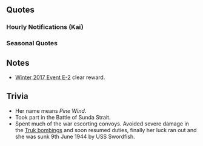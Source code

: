 {{ShipPageHeader}}

==Quotes==
{{ShipQuotes
|Introduction = 僕が神風型駆逐艦四番艦、松風だ。キミが僕の司令官か。<br>いいね。僕の背中は任せたよ！<br>さあ、一緒に行こう！
|Introduction/En = I'm the fourth of the Kamikaze-class destroyers, Matsukaze. So you're my commander? Lookin' good. I'll have your six covered. Let's go, then.

|Introduction/Kai = 僕が神風型駆逐艦四番艦、松風だ。キミは、そうさ。僕の司令官。勿論さ！　僕の背中は任せっきりさ。さあ、一緒に行こう！
|Introduction/Kai/En = It is i, Kamikaze-class destroyer number four, Matsukaze. You are, without a doubt, my commander. Exactly. You can always count on my back. Let us go, then.

|Library =神風型駆逐艦、その四番艦、松風だ。旧式だって？　は！冗談じゃない。<br>攻略作戦から南方ソロモン方面の最前線、そして船団護衛まで、戦線を支えた僕たちを忘れようたって、そうはいかないさ。<br>神風型の仲間達、そしてこの松風、忘れんなよ。頼んだぜ。 
|Library/En = I'm the fourth of the Kamikaze-class destroyers, Matsukaze. We're an outdated model? Hah! Jokes on you, pal.<br>From the southwest front to Kolombangara, there's no way you can miss our role supporting the war effort as part of an escort fleet.<br>Be sure to remember me, Matsukaze as well as my buddies, the Kamikaze-class. We're counting on you.

|Secretary 1 = 何だい？
|Secretary 1/En = What's up?

|Secretary 1/Kai = キミ、呼んだかい？
|Secretary 1/Kai/En = Hey pal. You called?

|Secretary 2 =良いね～。そういうのは好きさ。 
|Secretary 2/En = Lookin' good. I like that.

|Secretary 3 =あは！　そういうのありなんだ？へえ～良いね～。僕も嫌いじゃない。
ああ、姉貴？大丈夫、彼女もキミのこと嫌いじゃないはず。問題ないよ。 
|Secretary 3/En = Aha! I guess that works for you, eh? Sounds good. I don't mind that. Oh, My sis? Don't worry. I'm pretty sure she don't mind that at all. Not a problem.

|Idle = キミ、忙しそうだな。はぁ、仕方ない。姉貴でもからかいに行こうかな。<br>おーい姉貴！　……あぁ？ いきなり説教かよぉ。どっちかっていうとさ、姉貴のその大きいの……はぁ何だかなぁってさ。あっは！　姉貴すぐ怒るよな！
|Idle/En = You sure look busy... Oh well, guess I'll go tease big sis a bit then.<br>Hey, sis! Eh, What's with the scolding? But enough about that, What's up with that big... stuff you had up there, sis? Aha! You're easily triggered, eh sis?
|Idle/Note = She's talking about Asakaze's forehead.

|Secretary Married =キミ、少し顔色が悪いね。近くで見せてごらん？　うーん……キミ、少し熱があるんじゃないかな？　仕方ない。僕がおぶっていこう。遠慮するな！　重くは……ないさ……！　うっ！ 
|Secretary Married/En = Hey pal, you look pale. Come closer so i can inspect you. Hmm... Looks like you're having a fever. Oh well, I'll carry you around. Don't be shy. You're not... Heavy...! Ugh!

|Wedding =キミにしては珍しいね。こんなところに僕を一人呼び出すなんてさ。まさか、一生の告白でもしてくれるのかい？　あは！　そのまさかなのかな！？　そうなのかい？　はぁ……ありがとう……。待って……いたよ……。そうさ、キミは待たせすぎなんだ！ 
|Wedding/En = It's not everyday you call me out here alone, pal. Let me guess, are you trying to confess your love for me? Aha! So that's why? Oh really? ...Thank you. I've... waited for that. Yeah, you sure kept me waiting!

|Looking At Scores =あぁ、情報か……大切さ。一緒に見ようか。 
|Looking At Scores/En = Oh, information? That's vital. Wanna see it together?

|Joining A Fleet = 第五駆逐隊、松風、出る。キミたちも付いておいで。
|Joining A Fleet/En = 5th Destroyer Division, Matsukaze, Moving out. On me, girls.

|Joining A Fleet/Kai = 五水戦、松風！ キミたちも付いておいで！
|Joining A Fleet/Kai/En = DesRon 5, Matsukaze. Follow my lead, girls!

|Equipment 1 =有り、かな。 
|Equipment 1/En = Should work, i guess.

|Equipment 2 =んー、これは無し。……いや、行けるか？　キミ、良いセンスだ！ 
|Equipment 2/En = Hmm... That won't work. Wait, maybe it does... Nice taste there, pal.
|Equipment 3 =こういうの、嫌いじゃない。 
|Equipment 3/En = I don't hate it all all.

|Supply =ようし。行こう！ 
|Supply/En = Right, let's do this.

|Docking Minor =失敬、少し下がるよ。 
|Docking Minor/En = My bad, I'll fall back a bit.

|Docking Major =まいった、失敗した。キミに迷惑をかける。 
|Docking Major/En = Drat, I screwed up. I troubled you for that...

|Docking Complete = 
|Docking Complete/En = 

|Construction =あぁ、完成したね。 
|Construction/En = Oh, it's done.

|Returning From Sortie =良いねぇ……艦隊が港に戻る。好きだな、僕はこのタイミング。 
|Returning From Sortie/En = Sweet. The ship has return to port. The timing is just lovely.

|Starting A Sortie = 松風、抜錨だ。あっは！　この風有りだねぇ。進もう！
|Starting A Sortie/En = Matsukaze, weigh anchor! Aha! Good wind today. Let's move!

|Starting A Sortie/Kai = 特設護衛船団か……。いいだろう、護り切るまで。苦しい戦いは、慣れている！
|Starting A Sortie/Kai/En = Special Escort Group, eh...? Very well. It's guard or die. I'm already used to gritty fights.

|Battle Start =おおっと、お客さんか。艦隊、砲戦用意！ 良いかい、行くよ！ 
|Battle Start/En = Whoa there, a customer. All fleets, ready for battle. Ready, let's do this!

|Attack =遅いよ、キミ。貰った！ 
|Attack/En = Too slow, friend. Gotcha!

|Night Battle =追撃戦、嫌いじゃないんだ。行ってみようか！ 
|Night Battle/En = I don't mind pursuing. Let's have a go!

|Night Attack =そこか！ 悪いね、頂きだ！ 
|Night Attack/En = Over there! Sorry, kid. You're mine.

|MVP = あはっ！　僕かい？ いやぁ良いよ、そういうのいらないんだ。キミの気持ちだけ貰っておく。
|MVP/En = Aha! Me? Nah, it's okay. I don't need that. But i appreciate your sentiment.

|MVP/Kai = あはっ！　僕かい？ いやぁ良いよ、そういうのいらないんだ。……でも、キミの気持ちなら……貰っておこうか、な。
|MVP/Kai/En = Aha! Me? Aww, come on. I don't need that. But... I guess I'll accept your sentiment.

|Minor Damage 1 =ぐっ！ちぃ……！ 
|Minor Damage 1/En = Guh! Tch...!

|Minor Damage 2 =あっは！　やるじゃんか！ 
|Minor Damage 2/En = Ahaa..! Not bad, eh?

|Major Damage =キミたちやってくれるよねぇ。僕意外としぶといよ？　もう沈む気は、ないから！ 
|Major Damage/En = You lot sure did it, eh. But i'm surprisingly stubborn. I ain't sinking anymore... for real!

|Sunk =あれ……？　これって……。僕、また沈むのかい？　今度は護れたかな……？　なあ……姉貴……。 
|Sunk/En = Huh? Does this mean... I'm sinking again...? Did i protect them this time...? Did i, big sis...?
}}

===Hourly Notifications (Kai)===
{{Shiphourly
|00JP =キミの手伝い、今日は僕が担当だ。いいね？
|00EN = I'll be in charge of helping you today. You good?
|00Note = 
|01JP =マルヒト、マルマル。そう、1時だ。
|01EN = 0100. Yep, It's 1 o'clock.
|01Note = 
|02JP =マルフタ、マルマル。2時だね。
|02EN = 0200. It's 2 o'clock.
|02Note = 
|03JP =マルサンマルマル。え？　もっと喋ってくれって？　キミ、難しいことを言うねぇ……。
|03EN = 0300. Eh, I need to speak more than that? You do like to make this hard for me...
|03Note = 
|04JP =マルヨンマルマル。キミも少し眠そうだ。どうだろう、少しだけ横になっては？　必要なら、僕も添い寝しようか？　あはは！　冗談、冗談！
|04EN = 0400. You sure look sleepy. How bout this, wanna lie down a bit? If you want to, you can sleep with me. Ahaha! Just kidding.
|04Note = 
|05JP =マルゴーマルマル。そろそろ朝だ。みんなを起こそうか。あぁ、朝焼けかぁ。綺麗なものだなぁ。嫌いじゃない。
|05EN = 0500. It's almost morning. Want me to wake everyone up? Ahh... the sunshine. It's sure is pretty. Not hating it.
|05Note = 
|06JP =マルロクマルマル。みんな、朝だ。あぁ、姉貴も。おはよう、朝は元気だね。
|06EN = 0600. It's morning, girls! Ah, you too, sis. Morning! You look fine today.
|06Note = 
|07JP =マルナナマルマル。キミ、朝飯はどうする？　姉貴に一緒に作ってもらおうか？　意外と悪くはないよ。
|07EN = 0700. So what's your plan for breakfast? Wanna have big sis to make one for you, too? She's surprisingly good at it.
|07Note = 
|08JP =マルハチマルマル。そうかぁ……。姉貴の飯はキミには少し物足りないのかぁ……。じゃあ、僕も今度作ってみる、かな？　どうだろうか？
|08EN = 0800. I see... Her meal is a bit too small for you, eh? How about if I make one this time, What do you think?
|08Note = 
|09JP =マルキュウマルマル……！　えぇ？　なぜ息が上がってるかって？　そりゃ、姉貴の奴の朝練だよ朝練。はあ……こればっかりは仕方ないね。
|09EN = 0900. Eh? What's with my heavy breathing? That's cause of big sis's morning drill. Hurm... Can't do anything with that everyday.
|09Note = 
|10JP =ヒトマルマルマル。姉貴なぁ……。黙ってればいい女なんだけどねぇ。なあキミ、キミはどう思う？
|10EN = 1000. You know, My sis is a better girl if she shuts her traps a bit, isn't it? What do you think?
|10Note = 
|11JP =ヒトヒトマルマル。さて、キミ、お昼はどうする？　間宮の新作、試してみないか？
|11EN = 1100. Well then, Whatcha having for lunch? Wanna try Mamiya's new menu?
|11Note = 
|12JP =ヒトフタマルマル。あぁ……有りだこれ！　間宮特製新作ハヤシライス！　これはいける！　キミのも一口貰っていいか？　おっ、これもいいなぁ！
|12EN = 1200. Ahh... This is good. Mamiya's brand new specialty Hayashi rice is the smacks. Can i have a bite of yours *nom*. Hey, this one is good too!
|12Note = 
|13JP =ヒトサンマルマル。食べたね。運動しないと。
|13EN = 1300. I'm fed. Time to work it out.
|13Note = 
|14JP =ヒトヨンマル……おっ、ミナ、ミカ！　元気そうだね？　さっちんはどうした？　……そうか、いいね！　よろしく言っといてな！
|14EN = 140- Oh. Mina, Mika. You're looking good. How's Sacchin? I see. Good for her. Say hi for me, 'kay?
|14Note =The Mutsuki-class destroyers [[Minazuki]], [[Mikazuki]] and [[Satsuki]].
|15JP =ヒトゴーマルマル。ふわぁ……ちょっと眠くなるねぇ、この時間。横になっちゃおうか？　ふっ、少しだけさ。
|15EN = 1500. *yawn* I'm a bit sleepy right now. Should i go and lie down...? A bit won't hurt.
|15Note = 
|16JP =ヒトロクマルマル。おっ、うーちゃん！　夕の字はまだかい？　あいつ本当は照れ屋だかんなぁ。まっ、気長に待つこった！　な？
|16EN = 1600. Oh, [[Uzuki|U-chan]]. Has Capital-[[wikipedia:Japanese destroyer Yūzuki|Yuu]] arrived yet? She's quite a shy girl. Oh well, she can take her sweet time coming here, eh?
|16Note = Matsukaze, Uzuki and Yuuzuki was in the 30th Destroyer squadron, and Yuuzuki (夕月) was the only remaining Mutsuki-class destroyer that was still missing in KanColle when Matsukaze was released.
|17JP =ヒトナナマルマル。キミ？　……あの夕日、赤いな。血のようにも見えるよね……。あは！　冗談さ、冗談！
|17EN = 1700. Hey there. What a red sunset... It's like the color of blood. Aha! Just kidding, pal.
|17Note = 
|18JP =ヒトハチマルマル。夕飯はどうする？　僕の手料理といってみますか？　まだ早いかな？　どうだろう？　あぁ、ごめん。作ってくれって意味じゃあ……ないけど……。キミ、うまいんだってね？
|18EN = 1800. What's for dinner? Want to try my hand made food? But i guess it's too early for that. What do you think? Oh, sorry. I didn't meant to ask you to cook... But man, you're good at it.
|18Note = 
|19JP =ヒトキュウマルマル。あっは！　ホントにうまそう！　キミやるねぇ！　頂いていいかな？　ふふ、頂きます！　はむ……うん、おいしいよこれ！　すごいなぁキミ！
|19EN = 1900. Aha! It sure looks appetizing. Not bad. May i start eating? Time to eat! *nom* This is good! You're something, pal.
|19Note = 
|20JP =フタマルマルマル。ふわぁ……お腹いっぱいだよ。ご馳走様！　いいねぇ、手料理はさぁ！
|20EN = 2000. Phew... I'm full. Thanks for the food. Man, home-cook food sure is great.
|20Note = 
|21JP =フタヒトマルマル。あぁ……なるほど、そういう時間ね。一応僕も三水戦時代もあるからさ。まあ、有りっちゃ有りなんだけれども。
|21EN = 2100. Ah... Oh yes. It's that time, is it? It happened to me back in my DesRon 3 days. I guess it's a thing among them.
|21Note =Sendai.
|22JP =フタフタマルマル。でも夜はさ、ゆっくりしようよ。キミの顔を見ながらさ。悪くないよな、こんな時間も……な？
|22EN = 2200. But you know, Nighttime is the time to relax while staring at your face. Not a bad time for that, isn't it?
|22Note = 
|23JP =フタサンマルマル。キミ、今日はお疲れ様だ。また明日も頑張ろう。今日は楽しかった。おやすみ。いい夢を。
|23EN = 2300. Hey, pal. Today's quite a day. Let's do our best for tomorrow. It was fun today. Good night and sweet dreams.
|23Note = }}
===Seasonal Quotes===
{{ShipSeasonalQuotes}}
<!--
==Character==
===Appearance===
===Personality===
-->

==Notes==
*[[Winter 2017 Event/E-2|Winter 2017 Event E-2]] clear reward.

==Trivia==
* Her name means ''Pine Wind''.
* Took part in the Battle of Sunda Strait.
* Spent much of the war escorting convoys. Avoided severe damage in the [https://en.wikipedia.org/wiki/Operation_Hailstone Truk bombings] and soon resumed duties, finally her luck ran out and she was sunk 9th June 1944 by USS Swordfish.

{{ShipPageFooter}}